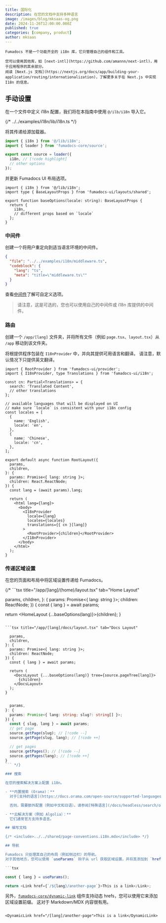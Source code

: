 ```yaml
---
title: 国际化
description: 在您的文档中支持多种语言
image: /images/blog/mksaas-og.png
date: 2024-11-26T12:00:00.000Z
published: true
categories: [company, product]
author: mksaas
---
```


<Callout title='开始之前'>

    Fumadocs 不是一个功能齐全的 i18n 库，它只管理自己的组件和工具。

    您可以使用其他库，如 [next-intl](https://github.com/amannn/next-intl)，用于应用程序的其余部分。
    阅读 [Next.js 文档](https://nextjs.org/docs/app/building-your-application/routing/internationalization)，了解更多关于在 Next.js 中实现 I18n 的信息。

</Callout>

## 手动设置

在一个文件中定义 i18n 配置，我们将在本指南中使用 `@/ilb/i18n` 导入它。

{/* <include cwd meta='title="lib/i18n.ts"'>
  ../../examples/i18n/lib/i18n.ts
</include> */}

将其传递给源加载器。

```ts title="lib/source.ts"
import { i18n } from '@/lib/i18n';
import { loader } from 'fumadocs-core/source';

export const source = loader({
  i18n, // [!code highlight]
  // other options
});
```

并更新 Fumadocs UI 布局选项。

```tsx title="app/layout.config.tsx"
import { i18n } from '@/lib/i18n';
import type { BaseLayoutProps } from 'fumadocs-ui/layouts/shared';

export function baseOptions(locale: string): BaseLayoutProps {
  return {
    i18n,
    // different props based on `locale`
  };
}
```

### 中间件

创建一个将用户重定向到适当语言环境的中间件。

```json doc-gen:file
{
  "file": "../../examples/i18n/middleware.ts",
  "codeblock": {
    "lang": "ts",
    "meta": "title=\"middleware.ts\""
  }
}
```

查看[中间件](/docs/headless/internationalization#middleware)了解可自定义选项。

> 请注意，这是可选的，您也可以使用自己的中间件或 i18n 库提供的中间件。

### 路由

创建一个 `/app/[lang]` 文件夹，并将所有文件（例如 `page.tsx`、`layout.tsx`）从 `/app` 移动到该文件夹。

将根提供程序包装在 `I18nProvider` 中，并向其提供可用语言和翻译。
请注意，默认情况下只提供英文翻译。

```tsx title="app/[lang]/layout.tsx"
import { RootProvider } from 'fumadocs-ui/provider';
import { I18nProvider, type Translations } from 'fumadocs-ui/i18n';

const cn: Partial<Translations> = {
  search: 'Translated Content',
  // other translations
};

// available languages that will be displayed on UI
// make sure `locale` is consistent with your i18n config
const locales = [
  {
    name: 'English',
    locale: 'en',
  },
  {
    name: 'Chinese',
    locale: 'cn',
  },
];

export default async function RootLayout({
  params,
  children,
}: {
  params: Promise<{ lang: string }>;
  children: React.ReactNode;
}) {
  const lang = (await params).lang;

  return (
    <html lang={lang}>
      <body>
        <I18nProvider
          locale={lang}
          locales={locales}
          translations={{ cn }[lang]}
        >
          <RootProvider>{children}</RootProvider>
        </I18nProvider>
      </body>
    </html>
  );
}
```

### 传递区域设置

在您的页面和布局中将区域设置传递给 Fumadocs。

{/* ```tsx title="/app/[lang]/(home)/layout.tsx" tab="Home Layout"

  params,
  children,
}: {
  params: Promise<{ lang: string }>;
  children: ReactNode;
}) {
  const { lang } = await params;

  return <HomeLayout {...baseOptions(lang)}>{children}</HomeLayout>;
}
```

```tsx title="/app/[lang]/docs/layout.tsx" tab="Docs Layout"

  params,
  children,
}: {
  params: Promise<{ lang: string }>;
  children: ReactNode;
}) {
  const { lang } = await params;

  return (
    <DocsLayout {...baseOptions(lang)} tree={source.pageTree[lang]}>
      {children}
    </DocsLayout>
  );
}
```

```ts title="page.tsx" tab="Docs Page"

  params,
}: {
  params: Promise<{ lang: string; slug?: string[] }>;
}) {
  const { slug, lang } = await params;
  // get page
  source.getPage(slug); // [!code --]
  source.getPage(slug, lang); // [!code ++]

  // get pages
  source.getPages(); // [!code --]
  source.getPages(lang); // [!code ++]
}
``` */}

### 搜索

在您的搜索解决方案上配置 i18n。

- **内置搜索 (Orama)：**
  对于[支持的语言](https://docs.orama.com/open-source/supported-languages#officially-supported-languages)，无需进一步更改。

  否则，需要额外配置（例如中文和日语）。请参阅[特殊语言](/docs/headless/search/orama#special-languages)。

- **云解决方案（例如 Algolia）：**
  它们通常官方支持多语言。

## 编写文档

{/* <include>../../shared/page-conventions.i18n.mdx</include> */}

## 导航

Fumadocs 只处理其自己的布局（例如侧边栏）的导航。
对于其他地方，您可以使用 `useParams` 钩子从 url 获取区域设置，并将其添加到 `href`。

```tsx

const { lang } = useParams();

return <Link href={`/${lang}/another-page`}>This is a link</Link>;
```

另外，[`fumadocs-core/dynamic-link`](/docs/headless/components/link#dynamic-hrefs) 组件支持动态 hrefs，您可以使用它来添加区域设置前缀。
这对于 Markdown/MDX 内容很有用。

```mdx title="content.mdx"

<DynamicLink href="/[lang]/another-page">This is a link</DynamicLink>
``` 